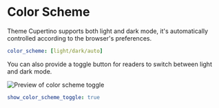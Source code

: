 # Color Scheme

Theme Cupertino supports both light and dark mode, it's automatically controlled according to the browser's preferences.

```yaml filename="_config.cupertino.yml"
color_scheme: [light/dark/auto]
```

You can also provide a toggle button for readers to switch between light and dark mode.

![Preview of color scheme toggle](./img/color-scheme-toggle.png)

```yaml filename="_config.cupertino.yml"
show_color_scheme_toggle: true
```
